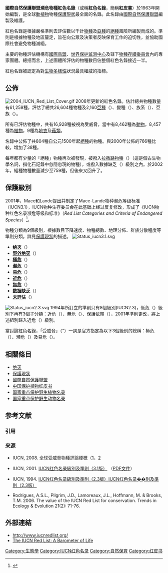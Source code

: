 {{保护现状}}
'''國際自然保護聯盟瀕危物種紅色名錄'''（或稱'''{{lang|en|IUCN}}紅色名錄'''，簡稱'''紅皮書'''）於1963年開始編製，是全球[[動物|動]][[植物|植物]]物種[[保護現狀|保護現狀]]最全面的名錄。此名錄由[[國際自然保護聯盟|國際自然保護聯盟]]編製及維護。

{{lang|en|IUCN}}紅色名錄是根據嚴格準則去評估數以千計[[物種|物種]]及[[亞種|亞種]]的[[絕種|絕種]]風險所編製而成的。準則是根據物種及地區釐定，旨在向公眾及決策者反映保育工作的迫切性，並協助國際社會避免物種滅絕。

主要的物種評估機構有[[國際鳥盟|國際鳥盟]]、[[世界保护监测中心|世界保护监测中心]]及{{lang|en|IUCN}}辖下[[物種存續委員會|物種存續委員會]]內的專家團體。總括而言，上述團體所評估的物種數目佔整個紅色名錄接近一半。

{{lang|en|IUCN}}紅色名錄被認定為對[[生物多樣性|生物多樣性]]狀況最具權威的指標。

== 公佈 ==
[[File:2004_IUCN_Red_List_Cover.gif|right]]
2008年更新的紅色名錄。估計總共物種數量有61,259種，評估了總共26,604種物種及2,160[[亞種|亞種]]（{{lang|en|Subspecies}}）、變種（{{lang|en|Variety}}）、族系（{{lang|en|Stock}}）、亞族（{{lang|en|Subpopulation}}）。

所有已評估物種中，共有16,928種被視為受威脅，當中有8,462種為[[動物|動物]]，8,457種為[[植物|植物]]，9種為[[地衣|地衣]]及[[菇類|菇類]]。

名錄中公佈了共804種自公元1500年起[[絕種|絕種]]的物種。與2000年公佈的766種比較，增加了38種。

每年都有少量的「絕種」物種再次被發現，被撥入[[拉撒路物種|拉撒路物種]]（{{lang|en|Lazarus taxon}}）（這是個古生物學名詞，指化石記錄中忽隱忽現的物種），或撥入數據缺乏（{{lang|en|DD}}）級別之內。於2002年，絕種物種數量減少至759種，但後來又回升了。

== 保護級別 ==
2001年，Mace和Lande提出并制定了Mace-Lande物种濒危等级标准（IUCN3.1），IUCN物种生存委员会在此基础上经过反复修改，形成了《IUCN物种红色名录濒危等级和标准》（''Red List Categories and Criteria of Endangered Species''）<ref>{{cite journal|last1=Jiang|first1=Zhigang|title=Assessing the surviving status of vertebrates in China|journal=Biodiversity Science|date=2016|volume=24|issue=5|pages=495–499|doi=10.17520/biods.2016097}}</ref>。

物種分類為9個級別，根據數目下降速度、物種總數、地理分佈、群族分散程度等準則分類。詳見[[保護現狀|保護現狀]]的描述。
[[File:Status_iucn3.1.svg|thumb]]
* '''[[绝灭|绝灭]]'''（{{lang|en|'''EX''', Extinct}}）
* '''[[野外绝灭|野外绝灭]]'''（{{lang|en|'''EW''', Extinct in the Wild}}）
* '''[[極危物種|極危]]'''（{{lang|en|'''CR''', Critically Endangered}}）
* '''[[瀕危物種|瀕危]]'''（{{lang|en|'''EN''', Endangered}}）
* '''[[易危物種|易危]]'''（{{lang|en|'''VU''', Vulnerable}}）
* '''[[近危物种|近危]]'''（{{lang|en|'''NT''', Near Threatened}}）
* '''[[无危物种|無危]]'''（{{lang|en|'''LC''', Least Concern}}）
* '''[[数据缺乏|数据缺乏]]'''（{{lang|en|'''DD''', Data Deficient}}）
* '''[[未予評估|未評估]]'''（{{lang|en|'''NE''', Not Evaluated}}）
[[File:Status_iucn2.3.svg|thumb]]
1994年所訂立的準則只有8個級別(IUCN2.3)，低危（{{lang|en|LR}}）級別下再有3個子分類：近危（{{lang|en|nt}}）、無危（{{lang|en|lc}}）、保護依賴（{{lang|en|cd}}），2001年準則更改，將上述組別歸入近危（{{lang|en|NT}}）級別。

當討論{{lang|en|IUCN}}紅色名錄，「受威脅」（"{{lang|en|threatened"}}）一詞是官方指定為以下3個級別的總稱：極危（{{lang|en|CR}}）、瀕危（{{lang|en|EN}}）及易危（{{lang|en|VU}}）。

== 相關條目 ==
* [[绝灭|绝灭]]
* [[保護現狀|保護現狀]]
* [[國際自然保護聯盟|國際自然保護聯盟]]
* [[中国保护植物红皮书|中国保护植物红皮书]]
* [[国家重点保护野生植物名录|国家重点保护野生植物名录]]
* [[国家重点保护野生动物名录|国家重点保护野生动物名录]]

== 参考文献 ==
=== 引用 ===
{{Reflist}}

=== 来源 ===
{{refbegin}}
* {{en}} IUCN, 2008. 全球受威脅物種評論梗概（[https://web.archive.org/web/20090306194130/http://www.iucnredlist.org/documents/2008RL_stats_table_3a_v1223294385.pdf]，[https://web.archive.org/web/20090320040141/http://www.iucnredlist.org/documents/2008RL_stats_table_3b_v1223294385.pdf]
* {{en}} IUCN, 2001. [http://www.iucnredlist.org/technical-documents/categories-and-criteria/2001-categories-criteria IUCN红色名录級別及準則（3.1版）] {{Wayback|url=http://www.iucnredlist.org/technical-documents/categories-and-criteria/2001-categories-criteria |date=20140924074135 }} （[http://www.iucnredlist.org/documents/redlist_cats_crit_en.pdf PDF文件]{{Wayback|url=http://www.iucnredlist.org/documents/redlist_cats_crit_en.pdf |date=20101205051848 }}）
* {{en}} IUCN, 1994. [https://web.archive.org/web/20060718222843/http://www.iucnredlist.org/info/categories_criteria1994 IUCN红色名录級別及準則（2.3版）][https://web.archive.org/web/20060718222843/http://www.iucnredlist.org/info/categories_criteria1994 IUCN红色名录�{{Wayback|url=http://www.iucnredlist.org/info/categories_criteria1994 |date=20060718222843 }}�別及準則（2.3版）] 
* {{en}} Rodrigues, A.S.L., Pilgrim, J.D., Lamoreaux, J.L., Hoffmann, M. & Brooks, T.M. 2006. The value of the IUCN Red List for conservation. Trends in Ecology & Evolution 21(2): 71-76.
{{refend}}

== 外部連結 ==
* http://www.iucnredlist.org/ {{Wayback|url=http://www.iucnredlist.org/ |date=20140627000000 }}
* [https://www.youtube.com/watch?v=VukyqMajAOU&feature=youtu.be The IUCN Red List: A Barometer of Life] {{Wayback|url=https://www.youtube.com/watch?v=VukyqMajAOU&feature=youtu.be |date=20210108222700 }} 

{{Authority control}}
[[Category:生態學|Category:生態學]]
[[Category:IUCN红色名录|Category:IUCN红色名录]]
[[Category:自然保育|Category:自然保育]]
[[Category:红皮书|Category:红皮书]]